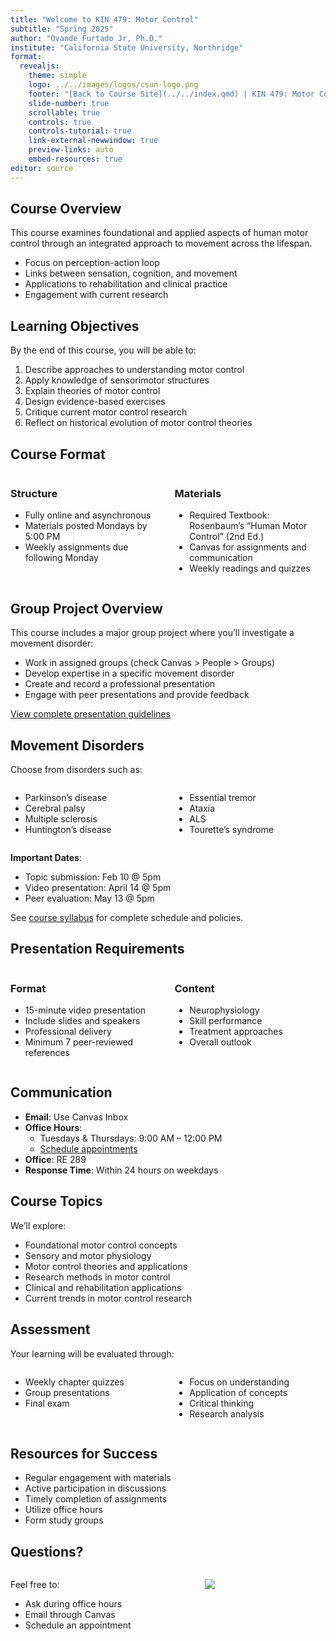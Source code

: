 ```yaml
---
title: "Welcome to KIN 479: Motor Control"
subtitle: "Spring 2025"
author: "Ovande Furtado Jr, Ph.D."
institute: "California State University, Northridge"
format:
  revealjs:
    theme: simple
    logo: ../../images/logos/csun-logo.png
    footer: "[Back to Course Site](../../index.qmd) | KIN 479: Motor Control | Spring 2025"
    slide-number: true
    scrollable: true
    controls: true
    controls-tutorial: true
    link-external-newwindow: true
    preview-links: auto
    embed-resources: true
editor: source
---
```


## Course Overview

This course examines foundational and applied aspects of human motor control through an integrated approach to movement across the lifespan.

::: {.incremental}
- Focus on perception-action loop
- Links between sensation, cognition, and movement
- Applications to rehabilitation and clinical practice
- Engagement with current research
:::

## Learning Objectives

By the end of this course, you will be able to:

::: {.incremental}
1. Describe approaches to understanding motor control
2. Apply knowledge of sensorimotor structures
3. Explain theories of motor control
4. Design evidence-based exercises
5. Critique current motor control research
6. Reflect on historical evolution of motor control theories
:::

## Course Format

::: {.columns}
::: {.column width="50%"}
### Structure
- Fully online and asynchronous
- Materials posted Mondays by 5:00 PM
- Weekly assignments due following Monday
:::

::: {.column width="50%"}
### Materials
- Required Textbook: Rosenbaum's "Human Motor Control" (2nd Ed.)
- Canvas for assignments and communication
- Weekly readings and quizzes
:::
:::

## Group Project Overview

This course includes a major group project where you'll investigate a movement disorder:

::: {.incremental}
- Work in assigned groups (check Canvas > People > Groups)
- Develop expertise in a specific movement disorder
- Create and record a professional presentation
- Engage with peer presentations and provide feedback
:::

[View complete presentation guidelines](../../assig-presentation.qmd)

## Movement Disorders

Choose from disorders such as:

::: {.columns}
::: {.column width="50%"}
- Parkinson's disease
- Cerebral palsy
- Multiple sclerosis
- Huntington's disease
:::

::: {.column width="50%"}
- Essential tremor
- Ataxia
- ALS
- Tourette's syndrome
:::
:::

**Important Dates**:

- Topic submission: Feb 10 @ 5pm
- Video presentation: April 14 @ 5pm
- Peer evaluation: May 13 @ 5pm

See [course syllabus](syllabus.qmd) for complete schedule and policies.

## Presentation Requirements

::: {.columns}
::: {.column width="50%"}
### Format
- 15-minute video presentation
- Include slides and speakers
- Professional delivery
- Minimum 7 peer-reviewed references
:::

::: {.column width="50%"}
### Content
- Neurophysiology
- Skill performance
- Treatment approaches
- Overall outlook
:::
:::

## Communication

::: {.incremental}
- **Email**: Use Canvas Inbox
- **Office Hours**: 
    - Tuesdays & Thursdays: 9:00 AM – 12:00 PM
    - [Schedule appointments](https://bit.ly/drfurtado-appointment)
- **Office**: RE 289
- **Response Time**: Within 24 hours on weekdays
:::

## Course Topics

We'll explore:

::: {.incremental}
- Foundational motor control concepts
- Sensory and motor physiology
- Motor control theories and applications
- Research methods in motor control
- Clinical and rehabilitation applications
- Current trends in motor control research
:::

## Assessment

Your learning will be evaluated through:

::: {.columns}
::: {.column width="50%"}
- Weekly chapter quizzes
- Group presentations
- Final exam
:::

::: {.column width="50%"}
- Focus on understanding
- Application of concepts
- Critical thinking
- Research analysis
:::
:::

## Resources for Success

::: {.incremental}
- Regular engagement with materials
- Active participation in discussions
- Timely completion of assignments
- Utilize office hours
- Form study groups
:::

## Questions?

::: {.columns}
::: {.column width="60%"}
Feel free to:

- Ask during office hours
- Email through Canvas
- Schedule an appointment
:::

::: {.column width="40%"}
![](/images/logos/csun-logo.png)
:::
:::
